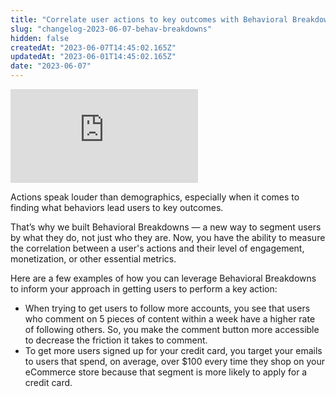 ```yaml
---
title: "Correlate user actions to key outcomes with Behavioral Breakdowns"
slug: "changelog-2023-06-07-behav-breakdowns"
hidden: false
createdAt: "2023-06-07T14:45:02.165Z"
updatedAt: "2023-06-01T14:45:02.165Z"
date: "2023-06-07"
---
```


<div style={{position: 'relative', 'padding-bottom': '64.90384615384616%', height: 0}}>
    <iframe src="https://www.loom.com/embed/c0cc228cb4bc4e6c8ce25084178f8d30"
        frameborder="0"
        webkitallowfullscreen mozallowfullscreen allowfullscreen
        style={{position: 'absolute', 'top': 0, 'left': 0, 'width': '100%', 'height': '100%'}}>
    </iframe>
</div>

Actions speak louder than demographics, especially when it comes to finding what behaviors lead users to key outcomes. 

That’s why we built Behavioral Breakdowns — a new way to segment users by what they do, not just who they are. Now, you have the ability to measure the correlation between a user's actions and their level of engagement, monetization, or other essential metrics.

Here are a few examples of how you can leverage Behavioral Breakdowns to inform your approach in getting users to perform a key action:
- When trying to get users to follow more accounts, you see that users who comment on 5 pieces of content within a week have a higher rate of following others. So, you make the comment button more accessible to decrease the friction it takes to comment.
- To get more users signed up for your credit card, you target your emails to users that spend, on average, over $100 every time they shop on your eCommerce store because that segment is more likely to apply for a credit card.
